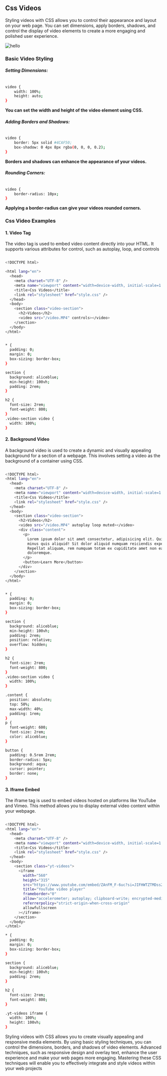 

## Css Videos

Styling videos with CSS allows you to control their appearance and layout on your web page. You can set dimensions, apply borders, shadows, and control the display of video elements to create a more engaging and polished user experience.

![hello](/css-Videos.jpg)

### Basic Video Styling

##### Setting Dimensions:

```bash copy filename="Css"

video {
    width: 100%;
    height: auto;
}

```

**You can set the width and height of the video element using CSS.**

##### Adding Borders and Shadows:

```bash copy filename="Css"

video {
    border: 5px solid #4CAF50;
    box-shadow: 0 4px 8px rgba(0, 0, 0, 0.2);
}

```

**Borders and shadows can enhance the appearance of your videos.**

##### Rounding Corners:

```bash copy filename="Css"

video {
    border-radius: 10px;
}

```

**Applying a border-radius can give your videos rounded corners.**

### Css Video Examples

#### 1. Video Tag

The video tag is used to embed video content directly into your HTML. It supports various attributes for control, such as autoplay, loop, and controls

```bash copy filename="Html"

<!DOCTYPE html>

<html lang="en">
  <head>
    <meta charset="UTF-8" />
    <meta name="viewport" content="width=device-width, initial-scale=1.0" />
    <title>Css Videos</title>
    <link rel="stylesheet" href="style.css" />
  </head>
  <body>
    <section class="video-section">
      <h2>Videos</h2>
      <video src="/video.MP4" controls></video>
    </section>
  </body>
</html>


```

```bash copy filename="Css"

* {
  padding: 0;
  margin: 0;
  box-sizing: border-box;
}

section {
  background: aliceblue;
  min-height: 100vh;
  padding: 2rem;
}

h2 {
  font-size: 2rem;
  font-weight: 800;
}
.video-section video {
  width: 100%;
}


```

#### 2. Background Video

A background video is used to create a dynamic and visually appealing background for a section of a webpage. This involves setting a video as the background of a container using CSS.

```bash copy filename="Html"

<!DOCTYPE html>
<html lang="en">
  <head>
    <meta charset="UTF-8" />
    <meta name="viewport" content="width=device-width, initial-scale=1.0" />
    <title>Css Videos</title>
    <link rel="stylesheet" href="style.css" />
  </head>
  <body>
    <section class="video-section">
      <h2>Videos</h2>
      <video src="/video.MP4" autoplay loop muted></video>
      <div class="content">
        <p>
          Lorem ipsum dolor sit amet consectetur, adipisicing elit. Qui alias
          minus quis aliquid! Sit dolor aliquid numquam reiciendis expedita.
          Repellat aliquam, rem numquam totam ex cupiditate amet non earum
          doloremque.
        </p>
        <button>Learn More</button>
      </div>
    </section>
  </body>
</html>

```

```bash copy filename="Css"

* {
  padding: 0;
  margin: 0;
  box-sizing: border-box;
}

section {
  background: aliceblue;
  min-height: 100vh;
  padding: 2rem;
  position: relative;
  overflow: hidden;
}

h2 {
  font-size: 2rem;
  font-weight: 800;
}
.video-section video {
  width: 100%;
}

.content {
  position: absolute;
  top: 50%;
  max-width: 40%;
  padding: 1rem;
}
p {
  font-weight: 600;
  font-size: 2rem;
  color: aliceblue;
}

button {
  padding: 0.5rem 2rem;
  border-radius: 5px;
  background: aqua;
  cursor: pointer;
  border: none;
}

```

#### 3. Iframe Embed

The iframe tag is used to embed videos hosted on platforms like YouTube and Vimeo. This method allows you to display external video content within your webpage.

```bash copy filename="Html"

<!DOCTYPE html>
<html lang="en">
  <head>
    <meta charset="UTF-8" />
    <meta name="viewport" content="width=device-width, initial-scale=1.0" />
    <title>Css Videos</title>
    <link rel="stylesheet" href="style.css" />
  </head>
  <body>
    <section class="yt-videos">
      <iframe
        width="560"
        height="315"
        src="https://www.youtube.com/embed/ZAnFM_F-6uc?si=JIFHWTZTMDss2ZCc"
        title="YouTube video player"
        frameborder="0"
        allow="accelerometer; autoplay; clipboard-write; encrypted-media; gyroscope; picture-in-picture; web-share"
        referrerpolicy="strict-origin-when-cross-origin"
        allowfullscreen
      ></iframe>
    </section>
  </body>
</html>

```

```bash copy filename="Css"
* {
  padding: 0;
  margin: 0;
  box-sizing: border-box;
}

section {
  background: aliceblue;
  min-height: 100vh;
  padding: 2rem;
}

h2 {
  font-size: 2rem;
  font-weight: 800;
}

.yt-videos iframe {
  width: 100%;
  height: 100vh;
}

```

<Callout type="info" emoji="ℹ️">
  Styling videos with CSS allows you to create visually appealing and responsive
  media elements. By using basic styling techniques, you can control the
  dimensions, borders, and shadows of video elements. Advanced techniques, such
  as responsive design and overlay text, enhance the user experience and make
  your web pages more engaging. Mastering these CSS techniques will enable you
  to effectively integrate and style videos within your web projects
</Callout>
